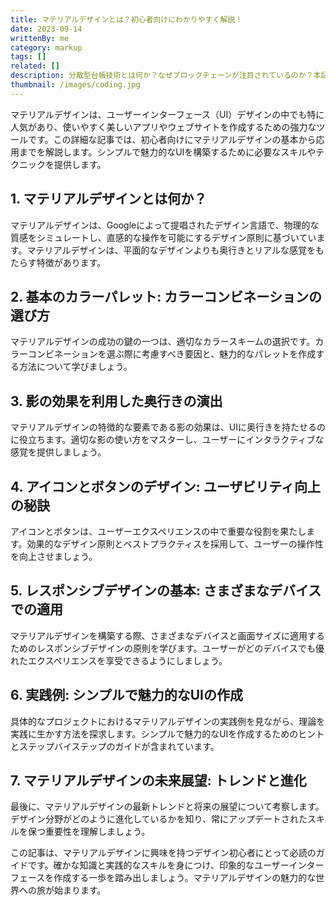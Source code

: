 ```yaml
---
title: マテリアルデザインとは？初心者向けにわかりやすく解説！
date: 2023-09-14
writtenBy: me
category: markup
tags: []
related: []
description: 分散型台帳技術とは何か？なぜブロックチェーンが注目されているのか？本記事では、ブロックチェーンの基本から応用分野、主要プロジェクト、そしてその課題と未来展望まで詳しく解説します。ブロックチェーンの革命的なポテンシャルを理解し、デジタル分野での新たな可能性に迫りましょう。分散型台帳技術の知識を深め、未来のトレンドに対応するための準備を始めましょう。
thumbnail: /images/coding.jpg
---
```


マテリアルデザインは、ユーザーインターフェース（UI）デザインの中でも特に人気があり、使いやすく美しいアプリやウェブサイトを作成するための強力なツールです。この詳細な記事では、初心者向けにマテリアルデザインの基本から応用までを解説します。シンプルで魅力的なUIを構築するために必要なスキルやテクニックを提供します。

## 1. マテリアルデザインとは何か？

マテリアルデザインは、Googleによって提唱されたデザイン言語で、物理的な質感をシミュレートし、直感的な操作を可能にするデザイン原則に基づいています。マテリアルデザインは、平面的なデザインよりも奥行きとリアルな感覚をもたらす特徴があります。

## 2. 基本のカラーパレット: カラーコンビネーションの選び方

マテリアルデザインの成功の鍵の一つは、適切なカラースキームの選択です。カラーコンビネーションを選ぶ際に考慮すべき要因と、魅力的なパレットを作成する方法について学びましょう。

## 3. 影の効果を利用した奥行きの演出

マテリアルデザインの特徴的な要素である影の効果は、UIに奥行きを持たせるのに役立ちます。適切な影の使い方をマスターし、ユーザーにインタラクティブな感覚を提供しましょう。

## 4. アイコンとボタンのデザイン: ユーザビリティ向上の秘訣

アイコンとボタンは、ユーザーエクスペリエンスの中で重要な役割を果たします。効果的なデザイン原則とベストプラクティスを採用して、ユーザーの操作性を向上させましょう。

## 5. レスポンシブデザインの基本: さまざまなデバイスでの適用

マテリアルデザインを構築する際、さまざまなデバイスと画面サイズに適用するためのレスポンシブデザインの原則を学びます。ユーザーがどのデバイスでも優れたエクスペリエンスを享受できるようにしましょう。

## 6. 実践例: シンプルで魅力的なUIの作成

具体的なプロジェクトにおけるマテリアルデザインの実践例を見ながら、理論を実践に生かす方法を探求します。シンプルで魅力的なUIを作成するためのヒントとステップバイステップのガイドが含まれています。

## 7. マテリアルデザインの未来展望: トレンドと進化

最後に、マテリアルデザインの最新トレンドと将来の展望について考察します。デザイン分野がどのように進化しているかを知り、常にアップデートされたスキルを保つ重要性を理解しましょう。

この記事は、マテリアルデザインに興味を持つデザイン初心者にとって必読のガイドです。確かな知識と実践的なスキルを身につけ、印象的なユーザーインターフェースを作成する一歩を踏み出しましょう。マテリアルデザインの魅力的な世界への旅が始まります。
